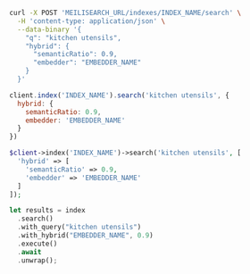 <CodeGroup>

```bash cURL
curl -X POST 'MEILISEARCH_URL/indexes/INDEX_NAME/search' \
  -H 'content-type: application/json' \
  --data-binary '{
    "q": "kitchen utensils",
    "hybrid": {
      "semanticRatio": 0.9,
      "embedder": "EMBEDDER_NAME"
    }
  }'
```

```javascript JS
client.index('INDEX_NAME').search('kitchen utensils', {
  hybrid: {
    semanticRatio: 0.9,
    embedder: 'EMBEDDER_NAME'
  }
})
```

```php PHP
$client->index('INDEX_NAME')->search('kitchen utensils', [
  'hybrid' => [
    'semanticRatio' => 0.9,
    'embedder' => 'EMBEDDER_NAME'
  ]
]);
```

```rust Rust
let results = index
  .search()
  .with_query("kitchen utensils")
  .with_hybrid("EMBEDDER_NAME", 0.9)
  .execute()
  .await
  .unwrap();
```
</CodeGroup>